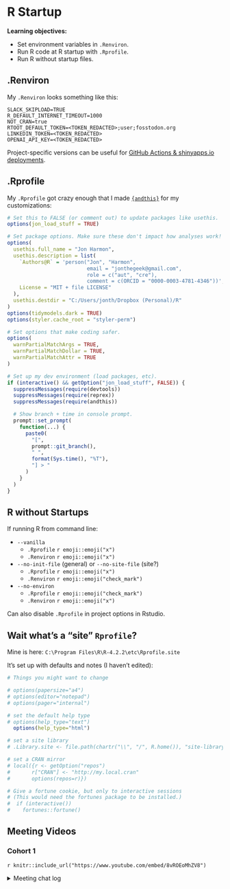 # R Startup

**Learning objectives:**

-   Set environment variables in `.Renviron`.
-   Run R code at R startup with `.Rprofile`.
-   Run R without startup files.

## .Renviron {-}

My `.Renviron` looks something like this:

```
SLACK_SKIPLOAD=TRUE
R_DEFAULT_INTERNET_TIMEOUT=1000
NOT_CRAN=true
RTOOT_DEFAULT_TOKEN=<TOKEN_REDACTED>;user;fosstodon.org
LINKEDIN_TOKEN=<TOKEN_REDACTED>
OPENAI_API_KEY=<TOKEN_REDACTED>
```

Project-specific versions can be useful for [GitHub Actions & shinyapps.io deployments](https://github.com/r4ds/mentordash/blob/main/.github/workflows/deploy_shinyapps.yml).

## .Rprofile {-}

My `.Rprofile` got crazy enough that I made [`{andthis}`](https://github.com/jonthegeek/andthis) for my customizations:

```r
# Set this to FALSE (or comment out) to update packages like usethis.
options(jon_load_stuff = TRUE)

# Set package options. Make sure these don't impact how analyses work!
options(
  usethis.full_name = "Jon Harmon",
  usethis.description = list(
    `Authors@R` = 'person("Jon", "Harmon",
                          email = "jonthegeek@gmail.com",
                          role = c("aut", "cre"),
                          comment = c(ORCID = "0000-0003-4781-4346"))',
    License = "MIT + file LICENSE"
  ),
  usethis.destdir = "C:/Users/jonth/Dropbox (Personal)/R"
)
options(tidymodels.dark = TRUE)
options(styler.cache_root = "styler-perm")

# Set options that make coding safer.
options(
  warnPartialMatchArgs = TRUE,
  warnPartialMatchDollar = TRUE,
  warnPartialMatchAttr = TRUE
)

# Set up my dev environment (load packages, etc).
if (interactive() && getOption("jon_load_stuff", FALSE)) {
  suppressMessages(require(devtools))
  suppressMessages(require(reprex))
  suppressMessages(require(andthis))

  # Show branch + time in console prompt.
  prompt::set_prompt(
    function(...) {
      paste0(
        "[",
        prompt::git_branch(),
        " ",
        format(Sys.time(), "%T"),
        "] > "
      )
    }
  )
}
```

## R without Startups {-}

If running R from command line:

-   `--vanilla`
    -   `.Rprofile` `r emoji::emoji("x")`
    -   `.Renviron`  `r emoji::emoji("x")`
-   `--no-init-file` (general) or `--no-site-file` (site?)
    -   `.Rprofile` `r emoji::emoji("x")`
    -   `.Renviron`  `r emoji::emoji("check_mark")`
-   `--no-environ`
    -   `.Rprofile` `r emoji::emoji("check_mark")`
    -   `.Renviron`  `r emoji::emoji("x")`

Can also disable `.Rprofile` in project options in Rstudio.

## Wait what's a "site" `Rprofile`? {-}

Mine is here: `C:\Program Files\R\R-4.2.2\etc\Rprofile.site`

It's set up with defaults and notes (I haven't edited):

```r
# Things you might want to change

# options(papersize="a4")
# options(editor="notepad")
# options(pager="internal")

# set the default help type
# options(help_type="text")
  options(help_type="html")

# set a site library
# .Library.site <- file.path(chartr("\\", "/", R.home()), "site-library")

# set a CRAN mirror
# local({r <- getOption("repos")
#       r["CRAN"] <- "http://my.local.cran"
#       options(repos=r)})

# Give a fortune cookie, but only to interactive sessions
# (This would need the fortunes package to be installed.)
#  if (interactive()) 
#    fortunes::fortune()
```

## Meeting Videos {-}

### Cohort 1 {-}

`r knitr::include_url("https://www.youtube.com/embed/8vROEoMhZV8")`

<details>
<summary> Meeting chat log </summary>

```
00:13:43	Jon Harmon (jonthegeek):	usethis::edit_r_environ()
00:24:09	Jon Harmon (jonthegeek):	usethis::edit_r_profile()
00:25:31	Jon Harmon (jonthegeek):	use_conflicted()
use_reprex()
use_usethis()
use_devtools()
use_partial_warnings()
00:26:32	Jon Harmon (jonthegeek):	>
00:27:03	Jon Harmon (jonthegeek):	[main 11:42:50] > edit_r_profile()
• Modify 'C:/Users/jonth/Documents/.Rprofile'
• Restart R for changes to take effect
[main 13:25:05] >
00:32:20	Jon Harmon (jonthegeek):	[main 13:25:05] > getOption("repos")
                       CRAN 
"https://cran.rstudio.com/" 
attr(,"RStudio")
[1] TRUE
[main 13:30:21] >

```
</details>
